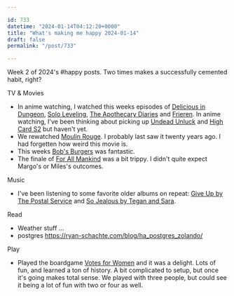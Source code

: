 ```yaml
---

id: 733
datetime: "2024-01-14T04:12:20+0000"
title: "What's making me happy 2024-01-14"
draft: false
permalink: "/post/733"

---
```


Week 2 of 2024's #happy posts. Two times makes a successfully cemented habit, right?

TV & Movies

- In anime watching, I watched this weeks episodes of [Delicious in Dungeon](https://anilist.co/anime/153518/Delicious-in-Dungeon/), [Solo Leveling](https://anilist.co/anime/151807/Solo-Leveling/), [The Apothecary Diaries](https://anilist.co/anime/161645/The-Apothecary-Diaries/) and [Frieren](https://anilist.co/anime/154587/Frieren-Beyond-Journeys-End/). In anime watching, I've been thinking about picking up [Undead Unluck](https://anilist.co/anime/154116/Undead-Unluck/) and [High Card S2](https://anilist.co/anime/163151/HIGH-CARD-Season-2/) but haven't yet.
- We rewatched [Moulin Rouge](https://en.wikipedia.org/wiki/Moulin_Rouge!). I probably last saw it twenty years ago. I had forgetten how weird this movie is.
- This weeks [Bob's Burgers](https://en.wikipedia.org/wiki/Bob%27s_Burgers) was fantastic.
- The finale of [For All Mankind](https://en.wikipedia.org/wiki/For_All_Mankind_(TV_series)) was a bit trippy. I didn't quite expect Margo's or Miles's outcomes.

Music

- I've been listening to some favorite older albums on repeat: [Give Up by The Postal Service](https://open.spotify.com/album/5MoaDbFw4nrm2P7Om1on3b?si=qN9HAFPWQymN0KLTXesBlg) and [So Jealous by Tegan and Sara](https://open.spotify.com/album/2yNhqBKfZPzrxRJqGMbSz9?si=ikLTfFVGTzuEal-LWj4nJw).

Read

- Weather stuff ... 
- postgres 
https://ryan-schachte.com/blog/ha_postgres_zolando/

Play

- Played the boardgame [Votes for Women](https://boardgamegeek.com/boardgame/311900/votes-women) and it was a delight. Lots of fun, and learned a ton of history. A bit complicated to setup, but once it's going makes total sense. We played with three people, but could see it being a lot of fun with two or four as well.
